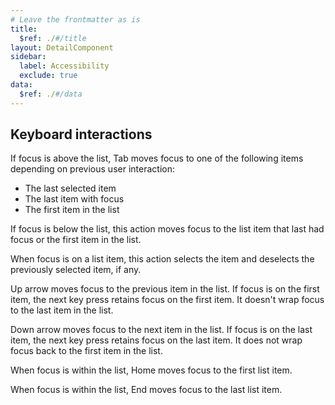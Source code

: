 ```yaml
---
# Leave the frontmatter as is
title:
  $ref: ./#/title
layout: DetailComponent
sidebar:
  label: Accessibility
  exclude: true
data:
  $ref: ./#/data
---
```


## Keyboard interactions

<KeyboardControls>
<KeyboardControl keyOrCombos="Tab">

If focus is above the list, Tab moves focus to one of the following items depending on previous user interaction:

- The last selected item
- The last item with focus
- The first item in the list

</KeyboardControl>
<KeyboardControl keyOrCombos="Shift + Tab">

If focus is below the list, this action moves focus to the list item that last had focus or the first item in the list.

</KeyboardControl>
<KeyboardControl keyOrCombos="Space / Enter">

When focus is on a list item, this action selects the item and deselects the previously selected item, if any.

</KeyboardControl>
<KeyboardControl keyOrCombos="Up arrow">

Up arrow moves focus to the previous item in the list. If focus is on the first item, the next key press retains focus on the first item. It doesn't wrap focus to the last item in the list.

</KeyboardControl>
<KeyboardControl keyOrCombos="Down arrow">

Down arrow moves focus to the next item in the list. If focus is on the last item, the next key press retains focus on the last item. It does not wrap focus back to the first item in the list.

</KeyboardControl>
<KeyboardControl keyOrCombos="Home">

When focus is within the list, Home moves focus to the first list item.

</KeyboardControl>
<KeyboardControl keyOrCombos="End">

When focus is within the list, End moves focus to the last list item.

</KeyboardControl>
</KeyboardControls>
